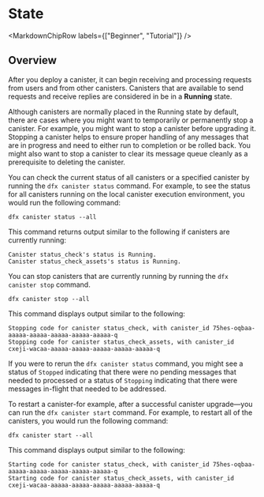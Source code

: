 
# State

<MarkdownChipRow labels={["Beginner", "Tutorial"]} />

## Overview

After you deploy a canister, it can begin receiving and processing requests from users and from other canisters. Canisters that are available to send requests and receive replies are considered in be in a **Running** state.

Although canisters are normally placed in the Running state by default, there are cases where you might want to temporarily or permanently stop a canister. For example, you might want to stop a canister before upgrading it. Stopping a canister helps to ensure proper handling of any messages that are in progress and need to either run to completion or be rolled back. You might also want to stop a canister to clear its message queue cleanly as a prerequisite to deleting the canister.

You can check the current status of all canisters or a specified canister by running the `dfx canister status` command. For example, to see the status for all canisters running on the local canister execution environment, you would run the following command:

    dfx canister status --all

This command returns output similar to the following if canisters are currently running:

    Canister status_check's status is Running.
    Canister status_check_assets's status is Running.

You can stop canisters that are currently running by running the `dfx canister stop` command.

    dfx canister stop --all

This command displays output similar to the following:

    Stopping code for canister status_check, with canister_id 75hes-oqbaa-aaaaa-aaaaa-aaaaa-aaaaa-aaaaa-q
    Stopping code for canister status_check_assets, with canister_id cxeji-wacaa-aaaaa-aaaaa-aaaaa-aaaaa-aaaaa-q

If you were to rerun the `dfx canister status` command, you might see a status of `Stopped` indicating that there were no pending messages that needed to processed or a status of `Stopping` indicating that there were messages in-flight that needed to be addressed.

To restart a canister-for example, after a successful canister upgrade—you can run the `dfx canister start` command. For example, to restart all of the canisters, you would run the following command:

    dfx canister start --all

This command displays output similar to the following:

    Starting code for canister status_check, with canister_id 75hes-oqbaa-aaaaa-aaaaa-aaaaa-aaaaa-aaaaa-q
    Starting code for canister status_check_assets, with canister_id cxeji-wacaa-aaaaa-aaaaa-aaaaa-aaaaa-aaaaa-q
